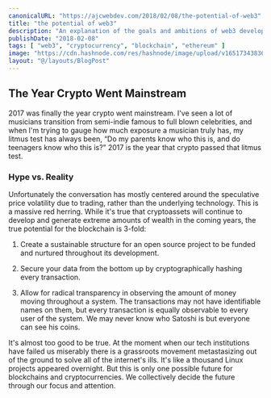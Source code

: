 ```yaml
---
canonicalURL: "https://ajcwebdev.com/2018/02/08/the-potential-of-web3"
title: "the potential of web3"
description: "An explanation of the goals and ambitions of web3 developers and the potential of web3 technology to create a sustainable structure for open source projects."
publishDate: "2018-02-08"
tags: [ "web3", "cryptocurrency", "blockchain", "ethereum" ]
image: "https://cdn.hashnode.com/res/hashnode/image/upload/v1651734383672/OcGm6usNU.png"
layout: "@/layouts/BlogPost"
---
```


## The Year Crypto Went Mainstream

2017 was finally the year crypto went mainstream. I've seen a lot of musicians transition from semi-indie famous to full blown celebrities, and when I'm trying to gauge how much exposure a musician truly has, my litmus test has always been, “Do my parents know who this is, and do teenagers know who this is?” 2017 is the year that crypto passed that litmus test.

### Hype vs. Reality

Unfortunately the conversation has mostly centered around the speculative price volatility due to trading, rather than the underlying technology. This is a massive red herring. While it's true that cryptoassets will continue to develop and generate extreme amounts of wealth in the coming years, the true potential for the blockchain is 3-fold:

1. Create a sustainable structure for an open source project to be funded and nurtured throughout its development.

2. Secure your data from the bottom up by cryptographically hashing every transaction.

3. Allow for radical transparency in observing the amount of money moving throughout a system. The transactions may not have identifiable names on them, but every transaction is equally observable to every user of the system. We may never know who Satoshi is but everyone can see his coins.

It's almost too good to be true. At the moment when our tech institutions have failed us miserably there is a grassroots movement metastasizing out of the ground to solve all of the internet's ills. It's like a thousand Linux projects appeared overnight. But this is only one possible future for blockchains and cryptocurrencies. We collectively decide the future through our focus and attention.